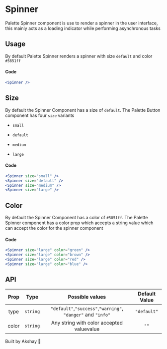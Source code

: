 
<Meta title="Palette/ Spinner" />

# Spinner

Palette Spinner component is use to render a spinner in the user interface, this mainly acts as a loading indicator while performing asynchronous tasks

## Usage

By default Palette Spinner renders a spinner with size `default` and color `#5851ff`

<div style={{ display: "flex", paddingBottom: "25px", paddingTop: "10px" }}>
  <Spinner />
</div>

#### Code

```jsx
<Spinner />
```

## Size

By default the Spinner Component has a size of `default`. The Palette Button component has four `size` variants

- `small`
- `default`
- `medium`
- `large`

  <div
    style={{
      display: "flex",
      flexDirection: "row",
      justifyContent: "space-around",
      paddingBottom: "25px",
      paddingTop: "10px",
      width: "50%",
    }}
  >
    <Spinner size="small" />
    <Spinner size="default" />
    <Spinner size="medium" />
    <Spinner size="large" />
  </div>

#### Code

```jsx
<Spinner size="small" />
<Spinner size="default" />
<Spinner size="medium" />
<Spinner size="large" />
```

## Color

By default the Spinner Component has a color of `#5851ff`. The Palette Spinner component has a color prop which accepts a string value which can accept the color for the spinner component

<div
  style={{
    display: "flex",
    flexDirection: "row",
    justifyContent: "space-around",
    paddingBottom: "25px",
    paddingTop: "10px",
    width: "50%",
  }}
>
  <Spinner size="large" color="green" />
  <Spinner size="large" color="brown" />
  <Spinner size="large" color="red" />
  <Spinner size="large" color="blue" />
</div>

#### Code

```jsx
<Spinner size="large" color="green" />
<Spinner size="large" color="brown" />
<Spinner size="large" color="red" />
<Spinner size="large" color="blue" />
```

## API

| Prop  |   Type   |                       Possible values                        | Default Value |
| :---: | :------: | :----------------------------------------------------------: | :-----------: |
| type  | `string` | `"default"`,`"success"`,`"warning"`, `"danger"` and `"info"` |  `"default"`  |
| color | `string` |          Any string with color accepted valuevalue           |     `""`      |

Built by Akshay 🤙
